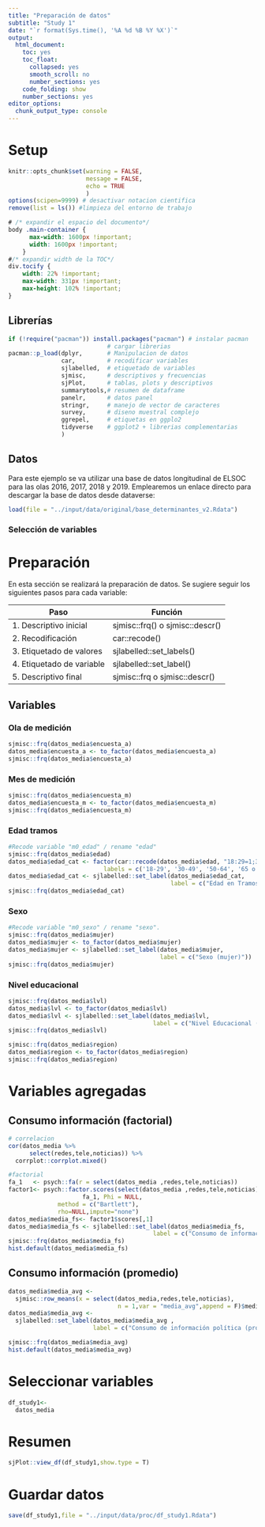 ```yaml
---
title: "Preparación de datos"
subtitle: "Study 1"
date: "`r format(Sys.time(), '%A %d %B %Y %X')`"
output: 
  html_document: 
    toc: yes
    toc_float:
      collapsed: yes
      smooth_scroll: no
      number_sections: yes
    code_folding: show  
    number_sections: yes
editor_options: 
  chunk_output_type: console
---
```


# Setup

```r
knitr::opts_chunk$set(warning = FALSE, 
                      message = FALSE, 
                      echo = TRUE 
                      )
options(scipen=9999) # desactivar notacion cientifica
remove(list = ls()) #limpieza del entorno de trabajo
```

```css
# /* expandir el espacio del documento*/
body .main-container {
      max-width: 1600px !important;
      width: 1600px !important;
    }
#/* expandir width de la TOC*/
div.tocify {
    width: 22% !important;
    max-width: 331px !important;
    max-height: 102% !important;
}
```

## Librerías

```r
if (!require("pacman")) install.packages("pacman") # instalar pacman
                            # cargar librerias
pacman::p_load(dplyr,       # Manipulacion de datos 
               car,         # recodificar variables
               sjlabelled,  # etiquetado de variables
               sjmisc,      # descriptivos y frecuencias
               sjPlot,      # tablas, plots y descriptivos
               summarytools,# resumen de dataframe
               panelr,      # datos panel 
               stringr,     # manejo de vector de caracteres
               survey,      # diseno muestral complejo
               ggrepel,     # etiquetas en ggplo2
               tidyverse    # ggplot2 + librerias complementarias
               )
```

## Datos

Para este ejemplo se va utilizar una base de datos longitudinal de ELSOC para las olas 2016, 2017, 2018 y 2019. Emplearemos un enlace directo para descargar la base de datos desde dataverse:

```r
load(file = "../input/data/original/base_determinantes_v2.Rdata")
```

### Selección de variables



# Preparación

En esta sección se realizará la preparación de datos. Se sugiere seguir los siguientes pasos para cada variable:

| Paso                      | Función                         |
|---------------------------|---------------------------------|
| 1. Descriptivo inicial    | sjmisc::frq() o sjmisc::descr() |
| 2. Recodificación         | car::recode()                   |
| 3. Etiquetado de valores  | sjlabelled::set_labels()        |
| 4. Etiquetado de variable | sjlabelled::set_label()         |
| 5. Descriptivo final      | sjmisc::frq o sjmisc::descr()   |

## Variables 

### Ola de medición

```r
sjmisc::frq(datos_media$encuesta_a)
datos_media$encuesta_a <- to_factor(datos_media$encuesta_a)
sjmisc::frq(datos_media$encuesta_a)
```


### Mes de medición
```r
sjmisc::frq(datos_media$encuesta_m)
datos_media$encuesta_m <- to_factor(datos_media$encuesta_m)
sjmisc::frq(datos_media$encuesta_m)
```

### Edad tramos

```r
#Recode variable "m0_edad" / rename "edad"
sjmisc::frq(datos_media$edad)
datos_media$edad_cat <- factor(car::recode(datos_media$edad, "18:29=1;30:49=2;50:64=3;65:150=4"),
                           labels = c('18-29', '30-49', '50-64', '65 o más'))
datos_media$edad_cat <- sjlabelled::set_label(datos_media$edad_cat, 
                                              label = c("Edad en Tramos")) 
sjmisc::frq(datos_media$edad_cat)
```

### Sexo

```r
#Recode variable "m0_sexo" / rename "sexo".
sjmisc::frq(datos_media$mujer)
datos_media$mujer <- to_factor(datos_media$mujer)
datos_media$mujer <- sjlabelled::set_label(datos_media$mujer, 
                                           label = c("Sexo (mujer)"))
sjmisc::frq(datos_media$mujer)
```

### Nivel educacional

```r
sjmisc::frq(datos_media$lvl)
datos_media$lvl <- to_factor(datos_media$lvl)
datos_media$lvl <- sjlabelled::set_label(datos_media$lvl, 
                                         label = c("Nivel Educacional (tramos)"))
sjmisc::frq(datos_media$lvl)
```

```r
sjmisc::frq(datos_media$region)
datos_media$region <- to_factor(datos_media$region)
sjmisc::frq(datos_media$region)
```

# Variables agregadas

## Consumo información (factorial)
```r
# correlacion
cor(datos_media %>% 
      select(redes,tele,noticias)) %>% 
  corrplot::corrplot.mixed()

#factorial
fa_1   <- psych::fa(r = select(datos_media ,redes,tele,noticias))
factor1<- psych::factor.scores(select(datos_media ,redes,tele,noticias), 
                     fa_1, Phi = NULL, 
              method = c("Bartlett"),
              rho=NULL,impute="none")
datos_media$media_fs<- factor1$scores[,1] 
datos_media$media_fs <- sjlabelled::set_label(datos_media$media_fs, 
                                         label = c("Consumo de información política (scores)"))
sjmisc::frq(datos_media$media_fs)
hist.default(datos_media$media_fs)
```

## Consumo información (promedio)

```r
datos_media$media_avg <- 
  sjmisc::row_means(x = select(datos_media,redes,tele,noticias),
                               n = 1,var = "media_avg",append = F)$media_avg
datos_media$media_avg <- 
  sjlabelled::set_label(datos_media$media_avg ,
                        label = c("Consumo de información política (promedio)"))

sjmisc::frq(datos_media$media_avg)
hist.default(datos_media$media_avg)
```


# Seleccionar variables

```r
df_study1<- 
  datos_media 
```

# Resumen 

```r
sjPlot::view_df(df_study1,show.type = T)
```

# Guardar datos

```r
save(df_study1,file = "../input/data/proc/df_study1.Rdata")
```



